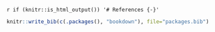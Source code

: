 `r if (knitr::is_html_output()) '# References {-}'`

```r
knitr::write_bib(c(.packages(), "bookdown"), file="packages.bib")
```
